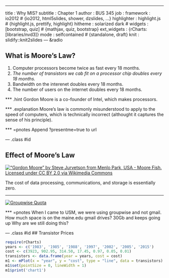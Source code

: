 ---
title       : Why MIS?
subtitle    : Chapter 1
author      : BUS 345
job         : 
framework   : io2012        # {io2012, html5slides, shower, dzslides, ...}
highlighter : highlight.js  # {highlight.js, prettify, highlight}
hitheme     : solarized dark      # 
widgets     : [bootstrap, quiz]            # {mathjax, quiz, bootstrap}
ext_widgets : {rCharts: [libraries/nvd3]}
mode        : selfcontained # {standalone, draft}
knit        : slidify::knit2slides
--- &radio

## What is Moore's Law?

1. Computer processors become twice as fast every 18 months.
2. _The number of transistors we cab fit on a processor chip doubles every 18 months._
3. Bandwidth on the interenet doubles every 18 months.
4. The number of users on the internet doubles every 18 months.

*** .hint
Gordon Moore is a co-founder of Intel, which makes processors.

*** .explanation
Moore's law is commonly misunderstood to apply to the speed of computers, which is technically incorrect (althought it captures the sense of his principle).

*** =pnotes
Append ?presentme=true to url

--- .class #id 

## Effect of Moore's Law

[!["Gordon Moore" by Steve Jurvetson from Menlo Park, USA - Moore Fish. Licensed under CC BY 2.0 via Wikimedia Commons](./assets/img/Gordon_Moore.jpg)](https://commons.wikimedia.org/wiki/File:Gordon_Moore.jpg#/media/File:Gordon_Moore.jpg)

The cost of data processing, communications, and storage is essentially zero.

______

[![Groupwise Quota](./assets/img/groupwise_quota.png)](https://webapp.usm.maine.edu/confluence/display/kb/How+to+deal+with+a+full+mailbox)


*** =pnotes
When I came to USM, we were using groupwise and not gmail.
How much space is on the maine.edu gmail drives? 30Gb and keeps going up
Why are we still doing this?

--- .class #id
## Transistor Prices
```r
require(rCharts)
years <- c('1983', '1985', '1988', '1997', '2002', '2005', '2015')
cost <- c(3923, 902.95, 314.50, 17.45, 0.97, 0.05, 0.01)
transistors <- data.frame(year = years, cost = cost)
m1 <- mPlot(x = "year", y = "cost", type = "line", data = transistors)
m1$set(pointSize = 0, lineWidth = 1)
m1$print('chart1')
```
